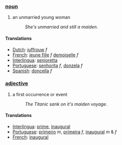 === [[noun]] ===
# an unmarried young woman
#:''She's unmarried and still a maiden''.

==== Translations ====
*[[Dutch]]: [[juffrouw]] ''f''
*[[French]]: [[jeune fille]] ''f'' [[demoiselle]] ''f''
*[[Interlingua]]: [[senioretta]]
*[[Portuguese]]: [[senhorita]] ''f'', [[donzela]] ''f''
*[[Spanish]]: [[doncella]] ''f''

===[[adjective]]===
# a first occurrence or event 
#:''The Titanic sank on it's maiden voyage''.

==== Translations ====
*[[Interlingua]]: [[prime]], [[inaugural]]
*[[Portuguese]]: [[primeiro]] ''m'', [[primeira]] ''f'', [[inaugural]] ''m'' & ''f''
*[[French]]: [[inaugural]]